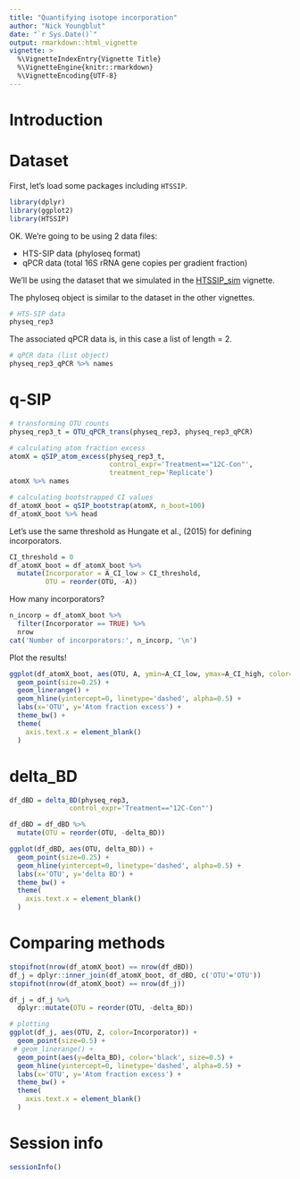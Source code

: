```yaml
---
title: "Quantifying isotope incorporation"
author: "Nick Youngblut"
date: "`r Sys.Date()`"
output: rmarkdown::html_vignette
vignette: >
  %\VignetteIndexEntry{Vignette Title}
  %\VignetteEngine{knitr::rmarkdown}
  %\VignetteEncoding{UTF-8}
---
```



# Introduction

# Dataset 

First, let's load some packages including `HTSSIP`. 

```r
library(dplyr)
library(ggplot2)
library(HTSSIP)
```

OK. We're going to be using 2 data files: 

* HTS-SIP data (phyloseq format)
* qPCR data (total 16S rRNA gene copies per gradient fraction)

We'll be using the dataset that we simulated in the [HTSSIP_sim](./HTSSIP_sim.html) vignette.

The phyloseq object is similar to the dataset in the other vignettes.

```r
# HTS-SIP data
physeq_rep3
```

The associated qPCR data is, in this case a list of length = 2. 

```r
# qPCR data (list object)
physeq_rep3_qPCR %>% names
```

# q-SIP

```r
# transforming OTU counts
physeq_rep3_t = OTU_qPCR_trans(physeq_rep3, physeq_rep3_qPCR)

# calculating atom fraction excess
atomX = qSIP_atom_excess(physeq_rep3_t,
                         control_expr='Treatment=="12C-Con"',
                         treatment_rep='Replicate')
atomX %>% names
```


```r
# calculating bootstrapped CI values
df_atomX_boot = qSIP_bootstrap(atomX, n_boot=100)
df_atomX_boot %>% head
```

Let's use the same threshold as Hungate et al., (2015) for defining incorporators. 

```r
CI_threshold = 0
df_atomX_boot = df_atomX_boot %>%
  mutate(Incorporator = A_CI_low > CI_threshold,
         OTU = reorder(OTU, -A))
```

How many incorporators?

```r
n_incorp = df_atomX_boot %>%
  filter(Incorporator == TRUE) %>%
  nrow
cat('Number of incorporators:', n_incorp, '\n')
```

Plot the results!

```r

ggplot(df_atomX_boot, aes(OTU, A, ymin=A_CI_low, ymax=A_CI_high, color=Incorporator)) +
  geom_point(size=0.25) +
  geom_linerange() +
  geom_hline(yintercept=0, linetype='dashed', alpha=0.5) +
  labs(x='OTU', y='Atom fraction excess') +
  theme_bw() +
  theme(
    axis.text.x = element_blank()
  )
```



# delta_BD

```r
df_dBD = delta_BD(physeq_rep3,
               control_expr='Treatment=="12C-Con"')
```

```r
df_dBD = df_dBD %>%
  mutate(OTU = reorder(OTU, -delta_BD))
```

```r
ggplot(df_dBD, aes(OTU, delta_BD)) +
  geom_point(size=0.25) +
  geom_hline(yintercept=0, linetype='dashed', alpha=0.5) +
  labs(x='OTU', y='delta BD') +
  theme_bw() +
  theme(
    axis.text.x = element_blank()
  )
```


# Comparing methods

```r
stopifnot(nrow(df_atomX_boot) == nrow(df_dBD))
df_j = dplyr::inner_join(df_atomX_boot, df_dBD, c('OTU'='OTU'))
stopifnot(nrow(df_atomX_boot) == nrow(df_j))

df_j = df_j %>%
  dplyr::mutate(OTU = reorder(OTU, -delta_BD))

# plotting
ggplot(df_j, aes(OTU, Z, color=Incorporator)) +
  geom_point(size=0.5) +
 # geom_linerange() +
  geom_point(aes(y=delta_BD), color='black', size=0.5) +
  geom_hline(yintercept=0, linetype='dashed', alpha=0.5) +
  labs(x='OTU', y='Atom fraction excess') +
  theme_bw() +
  theme(
    axis.text.x = element_blank()
  )
```


# Session info

```r
sessionInfo()
```
